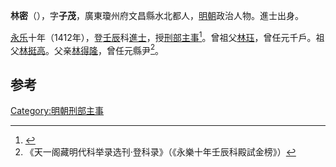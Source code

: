 '''林密'''（{{bd|1375年||？}}），字'''子茂'''，廣東瓊州府文昌縣水北都人，[[明朝|明朝]]政治人物。進士出身。

[[永乐|永乐]]十年（1412年），登[[壬辰|壬辰]]科[[進士|進士]]，授[[刑部主事|刑部主事]]<ref>{{cite news|title=海南历代状元名表|url=http://www.hnszw.org.cn/data/news/2009/06/44121/|accessdate=2013-08-05|newspaper=海南史志网|archive-url=https://web.archive.org/web/20131203012302/http://www.hnszw.org.cn/data/news/2009/06/44121/|archive-date=2013-12-03|dead-url=yes}}</ref>。曾祖父[[林珏|林珏]]，曾任元千戶。祖父[[林挺高|林挺高]]。父亲[[林得隆|林得隆]]，曾任元縣尹<ref>《天一阁藏明代科举录选刊·登科录》（《永樂十年壬辰科殿試金榜》）</ref>。

==参考==
{{reflist}}
{{明朝人物小作品}}
{{永樂十年壬辰科殿試金榜}}
[[Category:明朝刑部主事|Category:明朝刑部主事]]